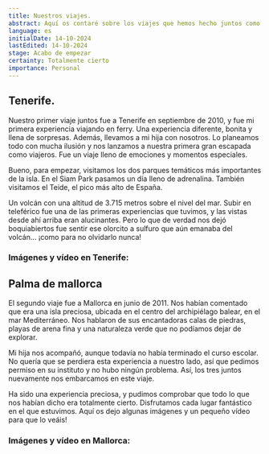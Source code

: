 ```yaml
---
title: Nuestros viajes.
abstract: Aquí os contaré sobre los viajes que hemos hecho juntos como pareja hasta ahora. Empezamos en 2009 y seguimos hasta la actualidad. ¡Espero que disfrutéis tanto como nosotros!
language: es
initialDate: 14-10-2024
lastEdited: 14-10-2024
stage: Acabo de empezar
certainty: Totalmente cierto
importance: Personal
---
```


## Tenerife.

Nuestro primer viaje juntos fue a Tenerife en septiembre de 2010, y fue mi primera experiencia viajando en ferry. Una experiencia diferente, bonita y llena de sorpresas. Además, llevamos a mi hija con nosotros. Lo planeamos todo con mucha ilusión y nos lanzamos a nuestra primera gran escapada como viajeros. Fue un viaje lleno de emociones y momentos especiales.

Bueno, para empezar, visitamos los dos parques temáticos más importantes de la isla. En el Siam Park pasamos un día lleno de adrenalina. También visitamos el Teide, el pico más alto de España.

Un volcán con una altitud de 3.715 metros sobre el nivel del mar. Subir en teleférico fue una de las primeras experiencias que tuvimos, y las vistas desde ahí arriba eran alucinantes. Pero lo que de verdad nos dejó boquiabiertos fue sentir ese olorcito a sulfuro que aún emanaba del volcán… ¡como para no olvidarlo nunca!

### **Imágenes y vídeo en Tenerife:**

## Palma de mallorca

El segundo viaje fue a Mallorca en junio de 2011. Nos habían comentado que era una isla preciosa, ubicada en el centro del archipiélago balear, en el mar Mediterráneo. Nos hablaron de sus encantadoras calas de piedras, playas de arena fina y una naturaleza verde que no podíamos dejar de explorar.

Mi hija nos acompañó, aunque todavía no había terminado el curso escolar. No quería que se perdiera esta experiencia a nuestro lado, así que pedimos permiso en su instituto y no hubo ningún problema. Así, los tres juntos nuevamente nos embarcamos en este viaje.

Ha sido una experiencia preciosa, y pudimos comprobar que todo lo que nos habían dicho era totalmente cierto. Disfrutamos cada lugar fantástico en el que estuvimos. Aquí os dejo algunas imágenes y un pequeño vídeo para que lo veáis!

### **Imágenes y vídeo en Mallorca:**
